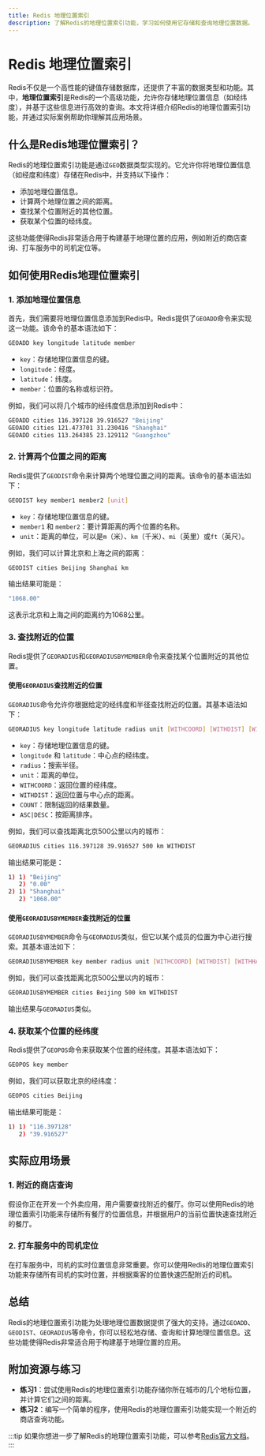```yaml
---
title: Redis 地理位置索引
description: 了解Redis的地理位置索引功能，学习如何使用它存储和查询地理位置数据。
---
```


# Redis 地理位置索引

Redis不仅是一个高性能的键值存储数据库，还提供了丰富的数据类型和功能。其中，**地理位置索引**是Redis的一个高级功能，允许你存储地理位置信息（如经纬度），并基于这些信息进行高效的查询。本文将详细介绍Redis的地理位置索引功能，并通过实际案例帮助你理解其应用场景。

## 什么是Redis地理位置索引？

Redis的地理位置索引功能是通过`GEO`数据类型实现的。它允许你将地理位置信息（如经度和纬度）存储在Redis中，并支持以下操作：

- 添加地理位置信息。
- 计算两个地理位置之间的距离。
- 查找某个位置附近的其他位置。
- 获取某个位置的经纬度。

这些功能使得Redis非常适合用于构建基于地理位置的应用，例如附近的商店查询、打车服务中的司机定位等。

## 如何使用Redis地理位置索引

### 1. 添加地理位置信息

首先，我们需要将地理位置信息添加到Redis中。Redis提供了`GEOADD`命令来实现这一功能。该命令的基本语法如下：

```bash
GEOADD key longitude latitude member
```

- `key`：存储地理位置信息的键。
- `longitude`：经度。
- `latitude`：纬度。
- `member`：位置的名称或标识符。

例如，我们可以将几个城市的经纬度信息添加到Redis中：

```bash
GEOADD cities 116.397128 39.916527 "Beijing"
GEOADD cities 121.473701 31.230416 "Shanghai"
GEOADD cities 113.264385 23.129112 "Guangzhou"
```

### 2. 计算两个位置之间的距离

Redis提供了`GEODIST`命令来计算两个地理位置之间的距离。该命令的基本语法如下：

```bash
GEODIST key member1 member2 [unit]
```

- `key`：存储地理位置信息的键。
- `member1` 和 `member2`：要计算距离的两个位置的名称。
- `unit`：距离的单位，可以是`m`（米）、`km`（千米）、`mi`（英里）或`ft`（英尺）。

例如，我们可以计算北京和上海之间的距离：

```bash
GEODIST cities Beijing Shanghai km
```

输出结果可能是：

```bash
"1068.00"
```

这表示北京和上海之间的距离约为1068公里。

### 3. 查找附近的位置

Redis提供了`GEORADIUS`和`GEORADIUSBYMEMBER`命令来查找某个位置附近的其他位置。

#### 使用`GEORADIUS`查找附近的位置

`GEORADIUS`命令允许你根据给定的经纬度和半径查找附近的位置。其基本语法如下：

```bash
GEORADIUS key longitude latitude radius unit [WITHCOORD] [WITHDIST] [WITHHASH] [COUNT count] [ASC|DESC]
```

- `key`：存储地理位置信息的键。
- `longitude` 和 `latitude`：中心点的经纬度。
- `radius`：搜索半径。
- `unit`：距离的单位。
- `WITHCOORD`：返回位置的经纬度。
- `WITHDIST`：返回位置与中心点的距离。
- `COUNT`：限制返回的结果数量。
- `ASC|DESC`：按距离排序。

例如，我们可以查找距离北京500公里以内的城市：

```bash
GEORADIUS cities 116.397128 39.916527 500 km WITHDIST
```

输出结果可能是：

```bash
1) 1) "Beijing"
   2) "0.00"
2) 1) "Shanghai"
   2) "1068.00"
```

#### 使用`GEORADIUSBYMEMBER`查找附近的位置

`GEORADIUSBYMEMBER`命令与`GEORADIUS`类似，但它以某个成员的位置为中心进行搜索。其基本语法如下：

```bash
GEORADIUSBYMEMBER key member radius unit [WITHCOORD] [WITHDIST] [WITHHASH] [COUNT count] [ASC|DESC]
```

例如，我们可以查找距离北京500公里以内的城市：

```bash
GEORADIUSBYMEMBER cities Beijing 500 km WITHDIST
```

输出结果与`GEORADIUS`类似。

### 4. 获取某个位置的经纬度

Redis提供了`GEOPOS`命令来获取某个位置的经纬度。其基本语法如下：

```bash
GEOPOS key member
```

例如，我们可以获取北京的经纬度：

```bash
GEOPOS cities Beijing
```

输出结果可能是：

```bash
1) 1) "116.397128"
   2) "39.916527"
```

## 实际应用场景

### 1. 附近的商店查询

假设你正在开发一个外卖应用，用户需要查找附近的餐厅。你可以使用Redis的地理位置索引功能来存储所有餐厅的位置信息，并根据用户的当前位置快速查找附近的餐厅。

### 2. 打车服务中的司机定位

在打车服务中，司机的实时位置信息非常重要。你可以使用Redis的地理位置索引功能来存储所有司机的实时位置，并根据乘客的位置快速匹配附近的司机。

## 总结

Redis的地理位置索引功能为处理地理位置数据提供了强大的支持。通过`GEOADD`、`GEODIST`、`GEORADIUS`等命令，你可以轻松地存储、查询和计算地理位置信息。这些功能使得Redis非常适合用于构建基于地理位置的应用。

## 附加资源与练习

- **练习1**：尝试使用Redis的地理位置索引功能存储你所在城市的几个地标位置，并计算它们之间的距离。
- **练习2**：编写一个简单的程序，使用Redis的地理位置索引功能实现一个附近的商店查询功能。

:::tip
如果你想进一步了解Redis的地理位置索引功能，可以参考[Redis官方文档](https://redis.io/commands#geo)。
:::